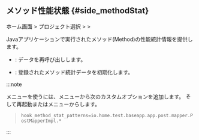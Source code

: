## メソッド性能状態 {#side_methodStat}

ホーム画面 &gt; プロジェクト選択 &gt; <Cmdname sid="side_agentsConfiguration" className="uitext" /> &gt; <Cmdname sid="side_methodStat" className="uitext" />

Javaアプリケーションで実行されたメソッド(Method)の性能統計情報を提供します。 

- <Cmdname sid="refresh" className="uitext" />: データを再呼び出しします。

- <Cmdname sid="reset" className="uitext" />: 登録されたメソッド統計データを初期化します。

:::note 

<Cmdname sid="side_methodStat" className="uitext" />メニューを使うには、<Cmdname sid="agent_configuration" className="uitext" />メニューから次のカスタムオプションを追加します。 そして再起動または<Cmdname sid="side_loadedClasses" className="uitext" />メニューから<Cmdname sid="redefine" className="uitext" />します。

> `hook_method_stat_patterns=io.home.test.baseapp.app.post.mapper.PostMapperImpl.*`

:::
